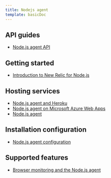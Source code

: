 ```yaml
---
title: Nodejs agent
template: basicDoc
---
```


## API guides

* [Node.js agent API](/docs/agents/nodejs-agent/api-guides/nodejs-agent-api)

## Getting started

* [Introduction to New Relic for Node.js](/docs/agents/nodejs-agent/getting-started/introduction-new-relic-nodejs)

## Hosting services

* [Node.js agent and Heroku](/docs/agents/nodejs-agent/hosting-services/nodejs-agent-heroku)
* [Node.js agent on Microsoft Azure Web Apps](/docs/agents/nodejs-agent/hosting-services/nodejs-agent-microsoft-azure)
* [Node.js agent](/docs/agents/nodejs-agent)

## Installation configuration

* [Node.js agent configuration](/docs/agents/nodejs-agent/installation-configuration/nodejs-agent-configuration)

## Supported features

* [Browser monitoring and the Node.js agent](/docs/agents/nodejs-agent/supported-features/browser-monitoring-nodejs-agent)
